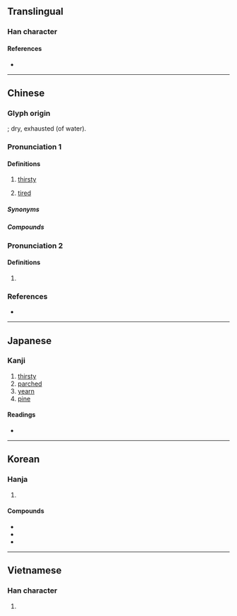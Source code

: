 {{also|渇}}
{{character info}}
==Translingual==

===Han character===
{{Han char|rn=85|rad=水|as=09|sn=12|four=36127|canj=EAPV|ids=⿰氵曷}}

====References====
* {{Han ref|kx=0635.090|dkj=17788|dj=1042.070|hdz=31676.040|uh=6E34|ud=28212|bh=B4F7|bd=46327}}

----

==Chinese==
{{zh-forms}}

===Glyph origin===
{{Han etym}}
{{Han compound|氵|曷|t1=water|c1=s|c2=p|ls=psc}}; dry, exhausted (of water).

===Pronunciation 1===
{{zh-pron
|m=kě
|c=hot3
|h=pfs=hot
|md=kák
|mn=khoah/khat
|mn_note=khoah - vernacular; khat - literary
|mn-t=guah4
|w=4kheq
|ma=y
|mc=1
|oc=1,1
|cat=a
}}

====Definitions====
{{zh-hanzi}}

# [[thirsty]]
#: {{zh-x|口渴|thirsty}}
#: {{zh-x|渴望|to thirst/to long for}}
# {{lb|zh|dialectal Hakka}} [[tired]]

=====Synonyms=====
{{zh-dial}}
{{zh-dial|累}}

=====Compounds=====
{{zh-der|渴待|渴慕|渴念|渴盼|渴求|渴睡|渴望|頸渴|如饑如渴|口渴|悶悶渴渴|思賢如渴|思渴|怒猊渴驥|忍饑受渴|乾渴|叫渴|愛才若渴|如饑似渴|如飢似渴|盜泉寧渴|渴驥奔泉|渴仰|求才若渴|渴澤|消渴症|渴而穿井|止渴飲鴆|望梅消渴|渴雨|求賢若渴|相如病渴|渴睡漢|渴欲|渴筆|渴懷|生津止渴|求賢如渴|渴想|焦渴|止渴|渴飲飢餐|渴烏|消渴|渴葬|止渴思梅|渴賞|望梅止渴|渴病|援溺振渴|解渴|說梅止渴|飢渴交迫|飢渴交攻|飢渴|臨渴穿井|臨渴掘井|飢餐渴飲|飲鴆止渴|渴愛}}

===Pronunciation 2===
{{zh-pron
|m=jié
|c=kit3
|mc=2
|oc=n,2
|cat=v
}}

====Definitions====
{{zh-hanzi}}

# {{lb|zh|obsolete}} {{zh-alt-form|竭|to use up; to exhaust; to cause to dry up}}

===References===
* {{R:yue:mfccd}}

{{zh-cat|Beginning}}

----

==Japanese==
{{ja-kanji forms|渇|渴}}

===Kanji===
{{ja-kanji|grade=|rs=水09|shin=渇}}

# [[thirsty]]
# [[parched]]
# [[yearn]]
# [[pine]]

====Readings====
* {{ja-readings|on=かつ, かち, けつ, げち, かい|kun=かわ-く}}

----

==Korean==

===Hanja===
{{ko-hanja|목마르다|목마를|갈}}

# {{hanja form of|갈|[[thirsty]]}}

====Compounds====
* {{ko-l|갈증|[[thirst]]|渴症}}
* {{ko-l|갈망|a [[longing]]|渴望}}
* {{ko-l|갈애|[[crave|craving]]|渴愛}}

----

==Vietnamese==

===Han character===
{{vi-readings|reading=khát, kiệt, hạt|rs=水09}}

# {{rfdef|vi|sort=水09}}